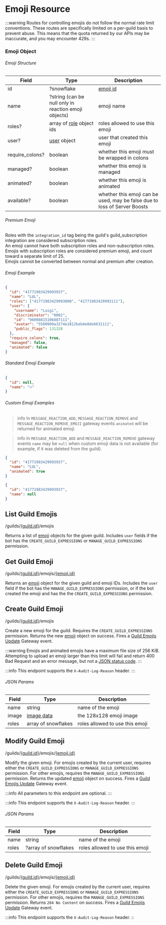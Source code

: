 
# Emoji Resource

:::warning
Routes for controlling emojis do not follow the normal rate limit conventions. These routes are specifically limited on a per-guild basis to prevent abuse. This means that the quota returned by our APIs may be inaccurate, and you may encounter 429s.
:::

### Emoji Object

###### Emoji Structure

| Field           | Type                                                             | Description                                                               |
|-----------------|------------------------------------------------------------------|---------------------------------------------------------------------------|
| id              | ?snowflake                                                       | [emoji id](/docs/Reference#image-formatting)                              |
| name            | ?string (can be null only in reaction emoji objects)             | emoji name                                                                |
| roles?          | array of [role](/docs/topics/Permissions#role-object) object ids | roles allowed to use this emoji                                           |
| user?           | [user](/docs/resources/User#user-object) object                  | user that created this emoji                                              |
| require_colons? | boolean                                                          | whether this emoji must be wrapped in colons                              |
| managed?        | boolean                                                          | whether this emoji is managed                                             |
| animated?       | boolean                                                          | whether this emoji is animated                                            |
| available?      | boolean                                                          | whether this emoji can be used, may be false due to loss of Server Boosts |

###### Premium Emoji

Roles with the `integration_id` tag being the guild's guild_subscription integration are considered subscription roles.  
An emoji cannot have both subscription roles and non-subscription roles.  
Emojis with subscription roles are considered premium emoji, and count toward a separate limit of 25.  
Emojis cannot be converted between normal and premium after creation.

###### Emoji Example

```json
{
  "id": "41771983429993937",
  "name": "LUL",
  "roles": ["41771983429993000", "41771983429993111"],
  "user": {
    "username": "Luigi",
    "discriminator": "0002",
    "id": "96008815106887111",
    "avatar": "5500909a3274e1812beb4e8de6631111",
    "public_flags": 131328
  },
  "require_colons": true,
  "managed": false,
  "animated": false
}
```

###### Standard Emoji Example

```json
{
  "id": null,
  "name": "🔥"
}
```

###### Custom Emoji Examples

>info
>In `MESSAGE_REACTION_ADD`, `MESSAGE_REACTION_REMOVE` and `MESSAGE_REACTION_REMOVE_EMOJI` gateway events `animated` will be returned for animated emoji.

>info
>In `MESSAGE_REACTION_ADD` and `MESSAGE_REACTION_REMOVE` gateway events `name` may be `null` when custom emoji data is not available (for example, if it was deleted from the guild).

```json
{
  "id": "41771983429993937",
  "name": "LUL",
  "animated": true
}
```

```json
{
  "id": "41771983429993937",
  "name": null
}
```

## List Guild Emojis

<RoutePill method="GET">/guilds/[\{guild.id\}](/docs/resources/Guild#guild-object)/emojis</RoutePill>

Returns a list of [emoji](/docs/resources/Emoji#emoji-object) objects for the given guild. Includes `user` fields if the bot has the `CREATE_GUILD_EXPRESSIONS` or `MANAGE_GUILD_EXPRESSIONS` permission.

## Get Guild Emoji

<RoutePill method="GET">/guilds/[\{guild.id\}](/docs/resources/Guild#guild-object)/emojis/[\{emoji.id\}](/docs/resources/Emoji#emoji-object)</RoutePill>

Returns an [emoji](/docs/resources/Emoji#emoji-object) object for the given guild and emoji IDs. Includes the `user` field if the bot has the `MANAGE_GUILD_EXPRESSIONS` permission, or if the bot created the emoji and has the the `CREATE_GUILD_EXPRESSIONS` permission.

## Create Guild Emoji

<RoutePill method="POST">/guilds/[\{guild.id\}](/docs/resources/Guild#guild-object)/emojis</RoutePill>

Create a new emoji for the guild. Requires the `CREATE_GUILD_EXPRESSIONS` permission. Returns the new [emoji](/docs/resources/Emoji#emoji-object) object on success. Fires a [Guild Emojis Update](/docs/topics/Gateway_Events#guild-emojis-update) Gateway event.

:::warning
Emojis and animated emojis have a maximum file size of 256 KiB. Attempting to upload an emoji larger than this limit will fail and return 400 Bad Request and an error message, but not a [JSON status code](/docs/topics/Opcodes_and_Status_Codes#json).
:::

:::info
This endpoint supports the `X-Audit-Log-Reason` header.
:::

###### JSON Params

| Field | Type                                     | Description                     |
|-------|------------------------------------------|---------------------------------|
| name  | string                                   | name of the emoji               |
| image | [image data](/docs/Reference#image-data) | the 128x128 emoji image         |
| roles | array of snowflakes                      | roles allowed to use this emoji |

## Modify Guild Emoji

<RoutePill method="PATCH">/guilds/[\{guild.id\}](/docs/resources/Guild#guild-object)/emojis/[\{emoji.id\}](/docs/resources/Emoji#emoji-object)</RoutePill>

Modify the given emoji. For emojis created by the current user, requires either the `CREATE_GUILD_EXPRESSIONS` or `MANAGE_GUILD_EXPRESSIONS` permission. For other emojis, requires the `MANAGE_GUILD_EXPRESSIONS` permission. Returns the updated [emoji](/docs/resources/Emoji#emoji-object) object on success. Fires a [Guild Emojis Update](/docs/topics/Gateway_Events#guild-emojis-update) Gateway event.

:::info
All parameters to this endpoint are optional.
:::

:::info
This endpoint supports the `X-Audit-Log-Reason` header.
:::

###### JSON Params

| Field | Type                 | Description                     |
|-------|----------------------|---------------------------------|
| name  | string               | name of the emoji               |
| roles | ?array of snowflakes | roles allowed to use this emoji |

## Delete Guild Emoji

<RoutePill method="DELETE">/guilds/[\{guild.id\}](/docs/resources/Guild#guild-object)/emojis/[\{emoji.id\}](/docs/resources/Emoji#emoji-object)</RoutePill>

Delete the given emoji. For emojis created by the current user, requires either the `CREATE_GUILD_EXPRESSIONS` or `MANAGE_GUILD_EXPRESSIONS` permission. For other emojis, requires the `MANAGE_GUILD_EXPRESSIONS` permission. Returns `204 No Content` on success. Fires a [Guild Emojis Update](/docs/topics/Gateway_Events#guild-emojis-update) Gateway event.

:::info
This endpoint supports the `X-Audit-Log-Reason` header.
::